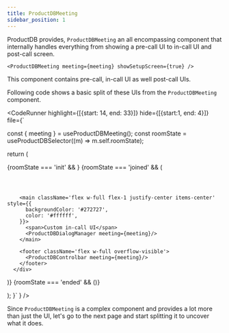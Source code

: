 ```yaml
---
title: ProductDBMeeting
sidebar_position: 1
---
```


ProductDB provides, `ProductDBMeeting` an all encompassing component that internally handles everything from showing a pre-call UI to in-call UI and post-call screen.

```tsx
<ProductDBMeeting meeting={meeting} showSetupScreen={true} />
```

This component contains pre-call, in-call UI as well post-call UIs.

Following code shows a basic split of these UIs from the `ProductDBMeeting` component.


<CodeRunner 
highlight={[{start: 14, end: 33}]}
hide={[{start:1, end: 4}]}
file={`

  const { meeting } = useProductDBMeeting();
  const roomState = useProductDBSelector((m) => m.self.roomState);

return (

<div className="flex h-full w-full">
  {roomState === 'init' && <ProductDBSetupScreen meeting={meeting} />}
  {roomState === 'joined' && (
      <div className="flex flex-col w-full h-full">
        <header>
          <ProductDBHeader meeting={meeting}/>
        </header>

        <main className='flex w-full flex-1 justify-center items-center' style={{
          backgroundColor: '#272727',
          color: '#ffffff',
        }}>
          <span>Custom in-call UI</span>
          <ProductDBDialogManager meeting={meeting}/>
        </main>

        <footer className='flex w-full overflow-visible'>
          <ProductDBControlbar meeting={meeting}/>
        </footer>
      </div>

)}
{roomState === 'ended' && (<ProductDBEndedScreen meeting={meeting}/>)}

</div>
); }` } />

Since `ProductDBMeeting` is a complex component and provides a lot more than just the UI, let's go to the next page and start splitting it to uncover what it does.
